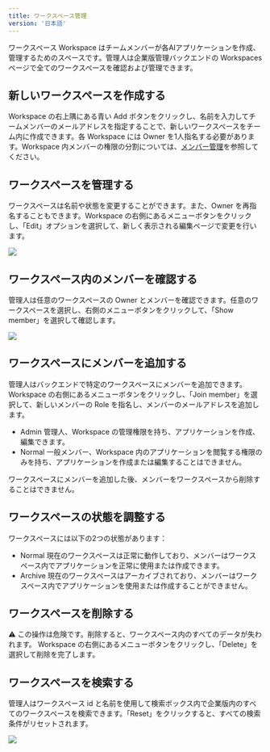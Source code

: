 ```yaml
---
title: ワークスペース管理
version: '日本語'
---
```


ワークスペース Workspace はチームメンバーが各AIアプリケーションを作成、管理するためのスペースです。管理人は企業版管理バックエンドの Workspaces ページで全てのワークスペースを確認および管理できます。

## 新しいワークスペースを作成する

Workspace の右上隅にある青い Add ボタンをクリックし、名前を入力してチームメンバーのメールアドレスを指定することで、新しいワークスペースをチーム内に作成できます。各 Workspace には Owner を1人指名する必要があります。Workspace 内メンバーの権限の分割については、[メンバー管理](/administrator-guide/members-management)を参照してください。

## ワークスペースを管理する
ワークスペースは名前や状態を変更することができます。また、Owner を再指名することもできます。Workspace の右側にあるメニューボタンをクリックし、「Edit」オプションを選択して、新しく表示される編集ページで変更を行います。

![](/ja-jp/images/workspace-management-1.png)

## ワークスペース内のメンバーを確認する
管理人は任意のワークスペースの Owner とメンバーを確認できます。任意のワークスペースを選択し、右側のメニューボタンをクリックして、「Show member」を選択して確認します。

![](/ja-jp/images/workspace-management-2.png)

## ワークスペースにメンバーを追加する

管理人はバックエンドで特定のワークスペースにメンバーを追加できます。Workspace の右側にあるメニューボタンをクリックし、「Join member」を選択して、新しいメンバーの Role を指名し、メンバーのメールアドレスを追加します。
- Admin 管理人、Workspace の管理権限を持ち、アプリケーションを作成、編集できます。
- Normal 一般メンバー、Workspace 内のアプリケーションを閲覧する権限のみを持ち、アプリケーションを作成または編集することはできません。

ワークスペースにメンバーを追加した後、メンバーをワークスペースから削除することはできません。

## ワークスペースの状態を調整する

ワークスペースには以下の2つの状態があります：
- Normal
  現在のワークスペースは正常に動作しており、メンバーはワークスペース内でアプリケーションを正常に使用または作成できます。
- Archive
  現在のワークスペースはアーカイブされており、メンバーはワークスペース内でアプリケーションを使用または作成することができません。

## ワークスペースを削除する

⚠️ この操作は危険です。削除すると、ワークスペース内のすべてのデータが失われます。
Workspace の右側にあるメニューボタンをクリックし、「Delete」を選択して削除を完了します。

## ワークスペースを検索する

管理人はワークスペース id と名前を使用して検索ボックス内で企業版内のすべてのワークスペースを検索できます。「Reset」をクリックすると、すべての検索条件がリセットされます。

![](/ja-jp/images/workspace-management-3.png)

